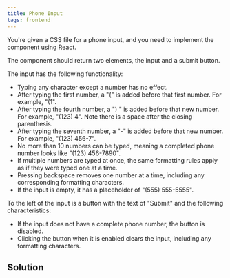 ```yaml
---
title: Phone Input 
tags: frontend 
---
```


You're given a CSS file for a phone input, and you need to implement the component using React.

The component should return two elements, the input and a submit button.

The input has the following functionality:

- Typing any character except a number has no effect.
- After typing the first number, a "(" is added before that first number. For example, "(1".
- After typing the fourth number, a ") " is added before that new number. For example, "(123) 4". Note there is a space after the closing parenthesis.
- After typing the seventh number, a "-" is added before that new number. For example, "(123) 456-7".
- No more than 10 numbers can be typed, meaning a completed phone number looks like "(123) 456-7890".
- If multiple numbers are typed at once, the same formatting rules apply as if they were typed one at a time.
- Pressing backspace removes one number at a time, including any corresponding formatting characters.
- If the input is empty, it has a placeholder of "(555) 555-5555".

To the left of the input is a button with the text of "Submit" and the following characteristics:

- If the input does not have a complete phone number, the button is disabled.
- Clicking the button when it is enabled clears the input, including any formatting characters.
 
 
 ## Solution